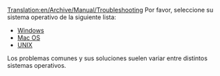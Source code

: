 [[Translation:en/Archive/Manual/Troubleshooting]]
{{es/Manual/Tabla de contenido}}
Por favor, seleccione su sistema operativo de la siguiente lista:

* [[es/Problemas/Windows|Windows]]
* [[es/Problemas/Mac|Mac OS]]
* [[es/Problemas/Unix|UNIX]]

Los problemas comunes y sus soluciones suelen variar entre distintos sistemas operativos.